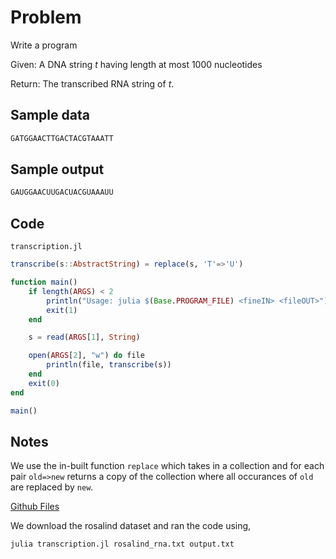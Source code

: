 # Problem

Write a program

Given: A DNA string $t$ having length at most 1000 nucleotides

Return: The transcribed RNA string of $t$.

## Sample data

```sh
GATGGAACTTGACTACGTAAATT
```

## Sample output

```sh
GAUGGAACUUGACUACGUAAAUU
```

## Code

`transcription.jl`

```julia
transcribe(s::AbstractString) = replace(s, 'T'=>'U')

function main()
    if length(ARGS) < 2
        println("Usage: julia $(Base.PROGRAM_FILE) <fineIN> <fileOUT>")
        exit(1)
    end

    s = read(ARGS[1], String)

    open(ARGS[2], "w") do file
        println(file, transcribe(s))
    end
    exit(0)
end

main()
```

## Notes

We use the in-built function `replace` which takes in a collection and for each pair `old=>new` returns a copy of the collection where all occurances of `old` are replaced by `new`.

[Github Files](https://github.com/ksilberb/paxnomada/tree/main/rosalind/transcription)

We download the rosalind dataset and ran the code using,

```sh
julia transcription.jl rosalind_rna.txt output.txt
```
